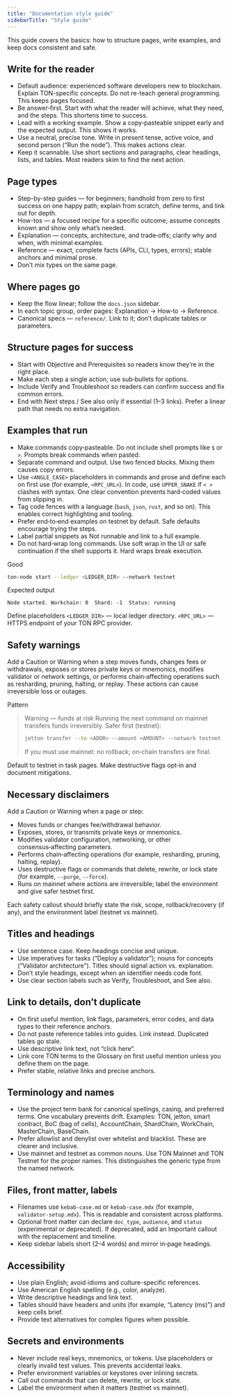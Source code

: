 ```yaml
---
title: "Documentation style guide"
sidebarTitle: "Style guide"
---
```


This guide covers the basics: how to structure pages, write examples, and keep docs consistent and safe.

## Write for the reader

- Default audience: experienced software developers new to blockchain. Explain TON-specific concepts. Do not re-teach general programming. This keeps pages focused.
- Be answer‑first. Start with what the reader will achieve, what they need, and the steps. This shortens time to success.
- Lead with a working example. Show a copy‑pasteable snippet early and the expected output. This shows it works.
- Use a neutral, precise tone. Write in present tense, active voice, and second person (“Run the node”). This makes actions clear.
- Keep it scannable. Use short sections and paragraphs, clear headings, lists, and tables. Most readers skim to find the next action.

## Page types

- Step-by-step guides — for beginners; handhold from zero to first success on one happy path; explain from scratch, define terms, and link out for depth.
- How-tos — a focused recipe for a specific outcome; assume concepts known and show only what’s needed.
- Explanation — concepts, architecture, and trade‑offs; clarify why and when, with minimal examples.
- Reference — exact, complete facts (APIs, CLI, types, errors); stable anchors and minimal prose.
- Don’t mix types on the same page.

## Where pages go

- Keep the flow linear; follow the `docs.json` sidebar.
- In each topic group, order pages: Explanation → How‑to → Reference.
- Canonical specs — `reference/`. Link to it; don’t duplicate tables or parameters.

## Structure pages for success

- Start with Objective and Prerequisites so readers know they’re in the right place.
- Make each step a single action; use sub‑bullets for options.
- Include Verify and Troubleshoot so readers can confirm success and fix common errors.
- End with Next steps / See also only if essential (1–3 links). Prefer a linear path that needs no extra navigation.

## Examples that run

- Make commands copy‑pasteable. Do not include shell prompts like `$` or `>`. Prompts break commands when pasted.
- Separate command and output. Use two fenced blocks. Mixing them causes copy errors.
- Use `<ANGLE_CASE>` placeholders in commands and prose and define each on first use (for example, `<RPC_URL>`). In code, use `UPPER_SNAKE` if `< >` clashes with syntax. One clear convention prevents hard‑coded values from slipping in.
- Tag code fences with a language (`bash`, `json`, `rust`, and so on). This enables correct highlighting and tooling.
- Prefer end‑to‑end examples on testnet by default. Safe defaults encourage trying the steps.
- Label partial snippets as Not runnable and link to a full example.
- Do not hard‑wrap long commands. Use soft wrap in the UI or safe continuation if the shell supports it. Hard wraps break execution.

Good

```bash
ton-node start --ledger <LEDGER_DIR> --network testnet
```

Expected output

```text
Node started. Workchain: 0  Shard: -1  Status: running
```

Define placeholders
`<LEDGER_DIR>` — local ledger directory.
`<RPC_URL>` — HTTPS endpoint of your TON RPC provider.

## Safety warnings

Add a Caution or Warning when a step moves funds, changes fees or withdrawals, exposes or stores private keys or mnemonics, modifies validator or network settings, or performs chain‑affecting operations such as resharding, pruning, halting, or replay. These actions can cause irreversible loss or outages.

Pattern

> Warning — funds at risk
> Running the next command on mainnet transfers funds irreversibly.
> Safer first (testnet):
>
> ```bash
> jetton transfer --to <ADDR> --amount <AMOUNT> --network testnet
> ```
>
> If you must use mainnet: no rollback; on‑chain transfers are final.

Default to testnet in task pages. Make destructive flags opt‑in and document mitigations.

## Necessary disclaimers

Add a Caution or Warning when a page or step:

- Moves funds or changes fee/withdrawal behavior.
- Exposes, stores, or transmits private keys or mnemonics.
- Modifies validator configuration, networking, or other consensus‑affecting parameters.
- Performs chain‑affecting operations (for example, resharding, pruning, halting, replay).
- Uses destructive flags or commands that delete, rewrite, or lock state (for example, `--purge`, `--force`).
- Runs on mainnet where actions are irreversible; label the environment and give safer testnet first.

Each safety callout should briefly state the risk, scope, rollback/recovery (if any), and the environment label (testnet vs mainnet).

## Titles and headings

- Use sentence case. Keep headings concise and unique.
- Use imperatives for tasks (“Deploy a validator”); nouns for concepts (“Validator architecture”). Titles should signal action vs. explanation.
- Don’t style headings, except when an identifier needs code font.
- Use clear section labels such as Verify, Troubleshoot, and See also.

## Link to details, don’t duplicate

- On first useful mention, link flags, parameters, error codes, and data types to their reference anchors.
- Do not paste reference tables into guides. Link instead. Duplicated tables go stale.
- Use descriptive link text, not “click here”.
- Link core TON terms to the Glossary on first useful mention unless you define them on the page.
- Prefer stable, relative links and precise anchors.

## Terminology and names

- Use the project term bank for canonical spellings, casing, and preferred terms. One vocabulary prevents drift.
  Examples: TON, jetton, smart contract, BoC (bag of cells), AccountChain, ShardChain, WorkChain, MasterChain, BaseChain.
- Prefer allowlist and denylist over whitelist and blacklist. These are clearer and inclusive.
- Use mainnet and testnet as common nouns. Use TON Mainnet and TON Testnet for the proper names. This distinguishes the generic type from the named network.

## Files, front matter, labels

- Filenames use `kebab-case.md` or `kebab-case.mdx` (for example, `validator-setup.mdx`). This is readable and consistent across platforms.
- Optional front matter can declare `doc_type`, `audience`, and `status` (experimental or deprecated). If deprecated, add an Important callout with the replacement and timeline.
- Keep sidebar labels short (2–4 words) and mirror in‑page headings.

## Accessibility

- Use plain English; avoid idioms and culture-specific references.
- Use American English spelling (e.g., color, analyze).
- Write descriptive headings and link text.
- Tables should have headers and units (for example, “Latency (ms)”) and keep cells brief.
- Provide text alternatives for complex figures when possible.

## Secrets and environments

- Never include real keys, mnemonics, or tokens. Use placeholders or clearly invalid test values. This prevents accidental leaks.
- Prefer environment variables or keystores over inlining secrets.
- Call out commands that can delete, rewrite, or lock state.
- Label the environment when it matters (testnet vs mainnet).
